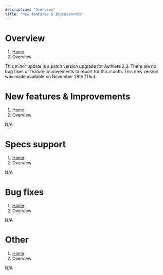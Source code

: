 ```yaml
---
description: "Overview"
title: "New features & Improvements"
---
```




# Overview
1. [Home](https://www.authlete.com/)
3. Overview

This minor update is a patch version upgrade for Authlete 2.3.
There are no bug fixes or feature improvements to report for this month.
This new version was made available on November 28th (Thu).

# New features & Improvements
1. [Home](https://www.authlete.com/)
3. Overview

N/A

# Specs support
1. [Home](https://www.authlete.com/)
3. Overview

N/A

# Bug fixes
1. [Home](https://www.authlete.com/)
3. Overview

N/A

# Other
1. [Home](https://www.authlete.com/)
3. Overview

N/A
